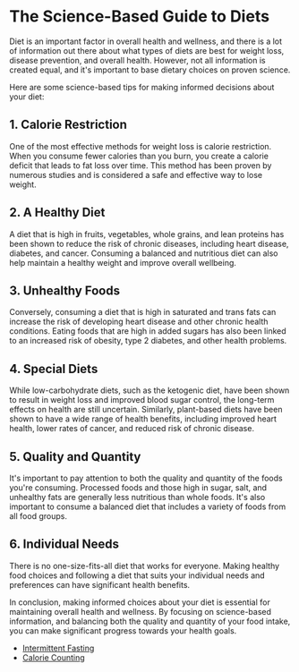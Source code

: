 
<Head>
    <title>Dieting Techniques | Guy Guide</title>
    <meta
        name="description"
        content="A list of Dieting Techniques and where to start"
    />
    <meta
        property="og:description"
        content="Guy Guide | Dieting Techniques"
    />
</Head>

# The Science-Based Guide to Diets

Diet is an important factor in overall health and wellness, and there is a lot of information out there about what types of diets are best for weight loss, disease prevention, and overall health. However, not all information is created equal, and it's important to base dietary choices on proven science.

Here are some science-based tips for making informed decisions about your diet:

## 1. Calorie Restriction
One of the most effective methods for weight loss is calorie restriction. When you consume fewer calories than you burn, you create a calorie deficit that leads to fat loss over time. This method has been proven by numerous studies and is considered a safe and effective way to lose weight.

## 2. A Healthy Diet
A diet that is high in fruits, vegetables, whole grains, and lean proteins has been shown to reduce the risk of chronic diseases, including heart disease, diabetes, and cancer. Consuming a balanced and nutritious diet can also help maintain a healthy weight and improve overall wellbeing.

## 3. Unhealthy Foods
Conversely, consuming a diet that is high in saturated and trans fats can increase the risk of developing heart disease and other chronic health conditions. Eating foods that are high in added sugars has also been linked to an increased risk of obesity, type 2 diabetes, and other health problems.

## 4. Special Diets
While low-carbohydrate diets, such as the ketogenic diet, have been shown to result in weight loss and improved blood sugar control, the long-term effects on health are still uncertain. Similarly, plant-based diets have been shown to have a wide range of health benefits, including improved heart health, lower rates of cancer, and reduced risk of chronic disease.

## 5. Quality and Quantity
It's important to pay attention to both the quality and quantity of the foods you're consuming. Processed foods and those high in sugar, salt, and unhealthy fats are generally less nutritious than whole foods. It's also important to consume a balanced diet that includes a variety of foods from all food groups.

## 6. Individual Needs
There is no one-size-fits-all diet that works for everyone. Making healthy food choices and following a diet that suits your individual needs and preferences can have significant health benefits.


In conclusion, making informed choices about your diet is essential for maintaining overall health and wellness. By focusing on science-based information, and balancing both the quality and quantity of your food intake, you can make significant progress towards your health goals.

- [Intermittent Fasting](/techniques/intermittent-fasting)
- [Calorie Counting](/techniques/calorie-counting)